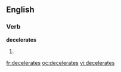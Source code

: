==English==

===Verb===
'''decelerates'''

# {{third-person singular of|[[decelerate]]}}

[[fr:decelerates]]
[[oc:decelerates]]
[[vi:decelerates]]
